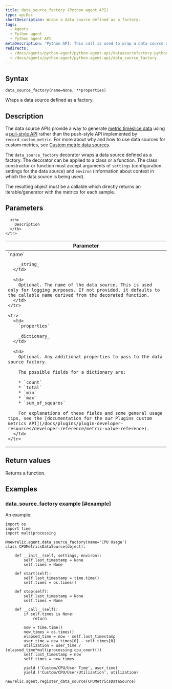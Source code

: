 ```yaml
---
title: data_source_factory (Python agent API)
type: apiDoc
shortDescription: Wraps a data source defined as a factory.
tags:
  - Agents
  - Python agent
  - Python agent API
metaDescription: 'Python API: This call is used to wrap a data source defined as a factory.'
redirects:
  - /docs/agents/python-agent/python-agent-api/datasourcefactory-python-agent-api
  - /docs/agents/python-agent/python-agent-api/data_source_factory
---
```


## Syntax

```
data_source_factory(name=None, **properties)
```

Wraps a data source defined as a factory.

## Description

The data source APIs provide a way to generate [metric timeslice data](/docs/data-analysis/metrics/analyze-your-metrics/data-collection-metric-timeslice-event-data#timeslice-data) using a [pull-style API](/docs/agents/python-agent/supported-features/python-custom-metrics#push-versus-pull-interfaces) rather than the push-style API implemented by `record_custom_metric`. For more about why and how to use data sources for custom metrics, see [Custom metric data sources](/docs/agents/python-agent/supported-features/python-custom-metrics#custom-metric-data-sources).

The `data_source_factory` decorator wraps a data source defined as a factory. The decorator can be applied to a class or a function. The class constructor or function must accept arguments of `settings` (configuration settings for the data source) and `environ` (information about context in which the data source is being used).

The resulting object must be a callable which directly returns an iterable/generator with the metrics for each sample.

## Parameters

<table>
  <thead>
    <tr>
      <th width="25%">
        Parameter
      </th>

      <th>
        Description
      </th>
    </tr>
  </thead>

  <tbody>
    <tr>
      <td>
        `name`

        _string_
      </td>

      <td>
        Optional. The name of the data source. This is used only for logging purposes. If not provided, it defaults to the callable name derived from the decorated function.
      </td>
    </tr>

    <tr>
      <td>
        `properties`

        _dictionary_
      </td>

      <td>
        Optional. Any additional properties to pass to the data source factory.

        The possible fields for a dictionary are:

        * `count`
        * `total`
        * `min`
        * `max`
        * `sum_of_squares`

        For explanations of these fields and some general usage tips, see the [documentation for the our Plugins custom metrics API](/docs/plugins/plugin-developer-resources/developer-reference/metric-value-reference).
      </td>
    </tr>
  </tbody>
</table>

## Return values

Returns a function.

## Examples

### data_source_factory example [#example]

An example:

```
import os
import time
import multiprocessing

@newrelic.agent.data_source_factory(name='CPU Usage')
class CPUMetricsDataSource(object):

    def __init__(self, settings, environ):
        self.last_timestamp = None
        self.times = None
 
    def start(self):
        self.last_timestamp = time.time()
        self.times = os.times()
 
    def stop(self):
        self.last_timestamp = None
        self.times = None

    def __call__(self):
        if self.times is None:
            return

        now = time.time()
        new_times = os.times()
        elapsed_time = now - self.last_timestamp
        user_time = new_times[0] - self.times[0]
        utilization = user_time / (elapsed_time*multiprocessing.cpu_count())
        self.last_timestamp = now
        self.times = new_times

        yield ('Custom/CPU/User Time', user_time)
        yield ('Custom/CPU/User/Utilization', utilization)

newrelic.agent.register_data_source(CPUMetricsDataSource)
```
